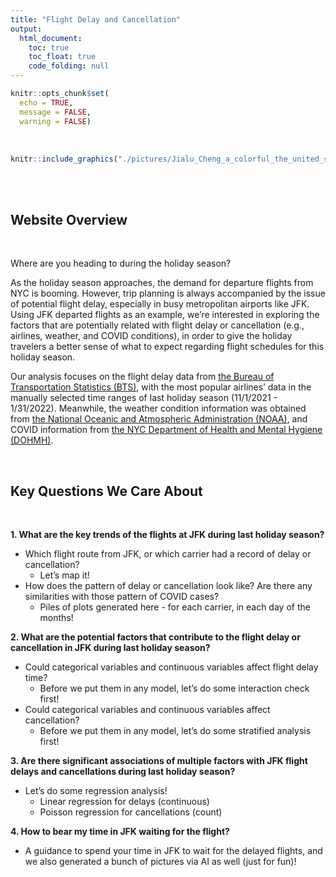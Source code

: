 ```yaml
---
title: "Flight Delay and Cancellation"
output: 
  html_document:
    toc: true
    toc_float: true
    code_folding: null
---
```


```r
knitr::opts_chunk$set(
  echo = TRUE,
  message = FALSE,
  warning = FALSE)
```

<style type="text/css">

h1.title {
  text-align: center;
}

</style>

&nbsp;

```r
knitr::include_graphics("./pictures/Jialu_Cheng_a_colorful_the_united_states_flight_route_map.png")
```

<br>
&nbsp;


## Website Overview
<br>

Where are you heading to during the holiday season? 

As the holiday season approaches, the demand for departure flights from NYC is booming. However, trip planning is always accompanied by the issue of potential flight delay, especially in busy metropolitan airports like JFK. Using JFK departed flights as an example, we’re interested in exploring the factors that are potentially related with flight delay or cancellation (e.g., airlines, weather, and COVID conditions), in order to give the holiday travelers a better sense of what to expect regarding flight schedules for this holiday season. 

Our analysis focuses on the flight delay data from [the Bureau of Transportation Statistics (BTS)](https://www.transtats.bts.gov/ONTIME/), with the most popular airlines’ data in the manually selected time ranges of last holiday season (11/1/2021 - 1/31/2022). Meanwhile, the weather condition information was obtained from [the National Oceanic and Atmospheric Administration (NOAA)](https://www.ncdc.noaa.gov/cdo-web/datatools/lcd), and COVID information from [the NYC Department of Health and Mental Hygiene (DOHMH)](https://data.cityofnewyork.us/Health/COVID-19-Daily-Counts-of-Cases-Hospitalizations-an/rc75-m7u3). 

&nbsp;

## Key Questions We Care About

<br>

**1. What are the key trends of the flights at JFK during last holiday season?**

  * Which flight route from JFK, or which carrier had a record of delay or cancellation? 
      *  Let's map it!
  * How does the pattern of delay or cancellation look like? Are there any similarities with those pattern of COVID cases? 
      *  Piles of plots generated here - for each carrier, in each day of the months!
  
  
**2. What are the potential factors that contribute to the flight delay or cancellation in JFK during last holiday season?**

  *  Could categorical variables and continuous variables affect flight delay time? 
      *  Before we put them in any model, let's do some interaction check first!
      
  *  Could categorical variables and continuous variables affect cancellation? 
      *  Before we put them in any model, let's do some stratified analysis first!


**3. Are there significant associations of multiple factors with JFK flight delays and cancellations during last holiday season?**

  *  Let's do some regression analysis! 
      *  Linear regression for delays (continuous) 
      *  Poisson regression for cancellations (count)


**4. How to bear my time in JFK waiting for the flight?**

  *  A guidance to spend your time in JFK to wait for the delayed flights, and we also generated a bunch of pictures via AI as well (just for fun)! 

<div class="tocify-extend-page" data-unique="tocify-extend-page" style="height: 0;"></div>
